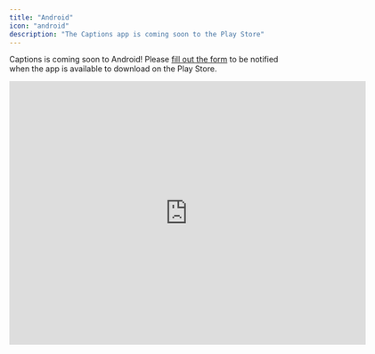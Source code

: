 ```yaml
---
title: "Android"
icon: "android"
description: "The Captions app is coming soon to the Play Store"
---
```


Captions is coming soon to Android! Please [fill out the form](https://forms.gle/3pZnRHdvsM3AFpzY8) to be notified when the app is available to download on the Play Store.
<iframe src="https://docs.google.com/forms/d/e/1FAIpQLSeyqy4WhfAYvQzGGE3SExofy_B_Ng1c2knUx1DQH1NIUbjaPA/viewform?embedded=true" width="640" height="473" frameborder="0" marginheight="0" marginwidth="0">Loading…</iframe>
    